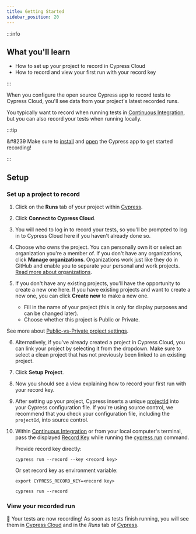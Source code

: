 ```yaml
---
title: Getting Started
sidebar_position: 20
---
```


:::info

## <Icon name="graduation-cap" /> What you'll learn

- How to set up your project to record in Cypress Cloud
- How to record and view your first run with your record key

:::

When you configure the open source Cypress app to record tests to Cypress Cloud,
you'll see data from your project's latest recorded runs.

You typically want to record when running tests in
[Continuous Integration](/guides/continuous-integration/introduction), but you
can also record your tests when running locally.

:::tip

&#8239<Icon name="check-circle" color="green" /> Make sure to
[install](/guides/getting-started/installing-cypress) and
[open](/guides/getting-started/opening-the-app) the Cypress app to get started
recording!

:::

## Setup

### Set up a project to record

1. Click on the **Runs** tab of your project within
   [Cypress](/guides/core-concepts/cypress-app).
2. Click **Connect to Cypress Cloud**.
3. You will need to log in to record your tests, so you'll be prompted to log in
   to Cypress Cloud here if you haven't already done so.
   <DocsImage
     src="/img/guides/cloud/projects/setup-a-project-1.jpg"
     alt="Connect to Cloud"
   />
4. Choose who owns the project. You can personally own it or select an
   organization you're a member of. If you don't have any organizations, click
   **Manage organizations**. Organizations work just like they do in GitHub and
   enable you to separate your personal and work projects.
   [Read more about organizations](/guides/cloud/account-management/organizations).
   <DocsImage
     src="/img/guides/cloud/projects/setup-a-project-2.jpg"
     alt="Choose an Organization"
   />
5. If you don't have any existing projects, you'll have the opportunity to
   create a new one here. If you have existing projects and want to create a new
   one, you can click **Create new** to make a new one.

   - Fill in the name of your project (this is only for display purposes and can
     be changed later).
   - Choose whether this project is Public or Private.

See more about
[Public-vs-Private project settings](/guides/cloud/account-management/projects#Public-vs-Private).

<DocsImage
  src="/img/guides/cloud/projects/setup-a-project-3.jpg"
  alt="Create a New Project"
/>

6. Alternatively, if you've already created a project in Cypress Cloud, you can
   link your project by selecting it from the dropdown. Make sure to select a
   clean project that has not previously been linked to an existing project.
   <DocsImage
     src="/img/guides/cloud/projects/setup-a-project-4.jpg"
     alt="Choose a Project"
   />
7. Click **Setup Project**.
8. Now you should see a view explaining how to record your first run with your
   record key.
   <DocsImage
     src="/img/guides/cloud/projects/setup-a-project-5.jpg"
     alt="Record Instructions"
   />
9. After setting up your project, Cypress inserts a unique
   [projectId](#Identification) into your Cypress configuration file. If you're
   using source control, we recommend that you check your configuration file,
   including the `projectId`, into source control.
10. Within [Continuous Integration](/guides/continuous-integration/introduction)
    or from your local computer's terminal, pass the displayed
    [Record Key](#Identification) while running the
    [cypress run](/guides/guides/command-line#cypress-run) command.

    Provide record key directly:

    ```shell
    cypress run --record --key <record key>
    ```

    Or set record key as environment variable:

    ```shell
    export CYPRESS_RECORD_KEY=<record key>
    ```

    ```shell
    cypress run --record
    ```

### View your recorded run

🎉 Your tests are now recording! As soon as tests finish running, you will see
them in [Cypress Cloud](https://on.cypress.io/cloud) and in the _Runs_ tab of
[Cypress](/guides/core-concepts/cypress-app).

<DocsImage
  src="/img/guides/cloud/projects/cloud-runs-list.jpg"
  alt="Cloud Screenshot"
/>

<DocsImage
  src="/img/guides/cloud/projects/runs-list-in-desktop-gui.jpg"
  alt="Runs List"
/>
